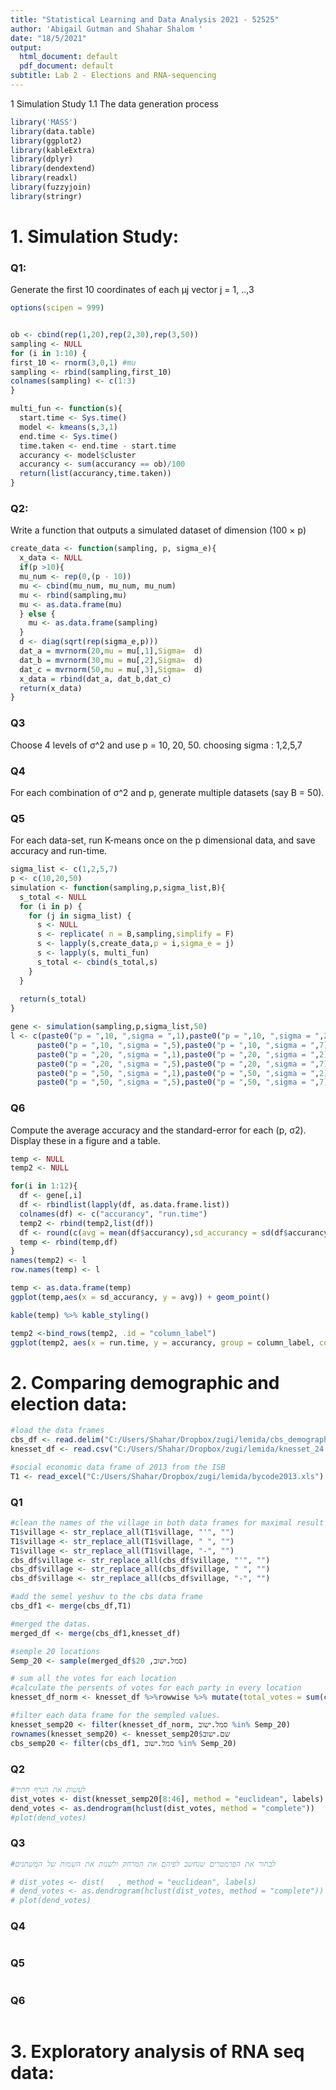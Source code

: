 ```yaml
---
title: "Statistical Learning and Data Analysis 2021 - 52525"
author: 'Abigail Gutman and Shahar Shalom '
date: "18/5/2021"
output:
  html_document: default
  pdf_document: default
subtitle: Lab 2 - Elections and RNA-sequencing
---
```

1 Simulation Study
1.1 The data generation process


```r
library('MASS')
library(data.table)
library(ggplot2)
library(kableExtra)
library(dplyr)
library(dendextend)
library(readxl)
library(fuzzyjoin)
library(stringr)
```

# **1. Simulation Study:**

### Q1:
Generate the first 10 coordinates of each µj vector j = 1, ..,3
```r
options(scipen = 999)


ob <- cbind(rep(1,20),rep(2,30),rep(3,50))
sampling <- NULL
for (i in 1:10) {
first_10 <- rnorm(3,0,1) #mu
sampling <- rbind(sampling,first_10)
colnames(sampling) <- c(1:3)
}

multi_fun <- function(s){
  start.time <- Sys.time()
  model <- kmeans(s,3,1)
  end.time <- Sys.time()
  time.taken <- end.time - start.time
  accurancy <- model$cluster
  accurancy <- sum(accurancy == ob)/100
  return(list(accurancy,time.taken))
}

```

### Q2:
Write a function that outputs a simulated dataset of dimension (100 × p)
```r
create_data <- function(sampling, p, sigma_e){
  x_data <- NULL
  if(p >10){
  mu_num <- rep(0,(p - 10))
  mu <- cbind(mu_num, mu_num, mu_num)
  mu <- rbind(sampling,mu)
  mu <- as.data.frame(mu) 
  } else {
    mu <- as.data.frame(sampling)
  }
  d <- diag(sqrt(rep(sigma_e,p)))
  dat_a = mvrnorm(20,mu = mu[,1],Sigma=  d)
  dat_b = mvrnorm(30,mu = mu[,2],Sigma=  d)
  dat_c = mvrnorm(50,mu = mu[,3],Sigma=  d)
  x_data = rbind(dat_a, dat_b,dat_c)
  return(x_data)
}
```

### Q3
Choose 4 levels of σ^2 and use p = 10, 20, 50.
choosing sigma : 1,2,5,7

### Q4
For each combination of σ^2 and p, generate multiple datasets (say B = 50).

### Q5
For each data-set, run K-means once on the p dimensional data, and save accuracy and
run-time.
```r
sigma_list <- c(1,2,5,7)
p <- c(10,20,50)
simulation <- function(sampling,p,sigma_list,B){
  s_total <- NULL
  for (i in p) {
    for (j in sigma_list) {
      s <- NULL
      s <- replicate( n = B,sampling,simplify = F)
      s <- lapply(s,create_data,p = i,sigma_e = j)
      s <- lapply(s, multi_fun)
      s_total <- cbind(s_total,s)
    }
  }
  
  return(s_total)
}

gene <- simulation(sampling,p,sigma_list,50)
l <- c(paste0("p = ",10, ",sigma = ",1),paste0("p = ",10, ",sigma = ",2),
      paste0("p = ",10, ",sigma = ",5),paste0("p = ",10, ",sigma = ",7),
      paste0("p = ",20, ",sigma = ",1),paste0("p = ",20, ",sigma = ",2),
      paste0("p = ",20, ",sigma = ",5),paste0("p = ",20, ",sigma = ",7),
      paste0("p = ",50, ",sigma = ",1),paste0("p = ",50, ",sigma = ",2),
      paste0("p = ",50, ",sigma = ",5),paste0("p = ",50, ",sigma = ",7))
```


### Q6
Compute the average accuracy and the standard-error for each (p, σ2). Display these in a figure and a
table.

```r
temp <- NULL
temp2 <- NULL

for(i in 1:12){
  df <- gene[,i]
  df <- rbindlist(lapply(df, as.data.frame.list))
  colnames(df) <- c("accurancy", "run.time")
  temp2 <- rbind(temp2,list(df))
  df <- round(c(avg = mean(df$accurancy),sd_accurancy = sd(df$accurancy)),3)
  temp <- rbind(temp,df)
}
names(temp2) <- l
row.names(temp) <- l
```


```r
temp <- as.data.frame(temp)
ggplot(temp,aes(x = sd_accurancy, y = avg)) + geom_point()

```
```r
kable(temp) %>% kable_styling()

```

```r
temp2 <-bind_rows(temp2, .id = "column_label")
ggplot(temp2, aes(x = run.time, y = accurancy, group = column_label, col = column_label)) + geom_point() + facet_wrap(~column_label)+ theme(legend.position = "none")
```




# **2. Comparing demographic and election data:**

```r
#load the data frames
cbs_df <- read.delim("C:/Users/Shahar/Dropbox/zugi/lemida/cbs_demographics.txt")
knesset_df <- read.csv("C:/Users/Shahar/Dropbox/zugi/lemida/knesset_24.csv", encoding = "UTF-8")

#social economic data frame of 2013 from the ISB
T1 <- read_excel("C:/Users/Shahar/Dropbox/zugi/lemida/bycode2013.xls")
```

### Q1
```r
#clean the names of the village in both data frames for maximal result of matches when we merged the data frames. 
T1$village <- str_replace_all(T1$village, "'", "")
T1$village <- str_replace_all(T1$village, " ", "")
T1$village <- str_replace_all(T1$village, "-", "")
cbs_df$village <- str_replace_all(cbs_df$village, "'", "")
cbs_df$village <- str_replace_all(cbs_df$village, " ", "")
cbs_df$village <- str_replace_all(cbs_df$village, "-", "")

#add the semel yeshuv to the cbs data frame 
cbs_df1 <- merge(cbs_df,T1)

#merged the datas. 
merged_df <- merge(cbs_df1,knesset_df)

#semple 20 locations 
Semp_20 <- sample(merged_df$סמל.ישוב, 20)

# sum all the votes for each location 
#calculate the persents of votes for each party in every location 
knesset_df_norm <- knesset_df %>%rowwise %>% mutate(total_votes = sum(c_across(8:46))) %>% ungroup() %>%  mutate(round(across(8:46, ~ . / total_votes),3))

#filter each data frame for the sempled values.
knesset_semp20 <- filter(knesset_df_norm, סמל.ישוב %in% Semp_20)
rownames(knesset_semp20) <- knesset_semp20$שם.ישוב
cbs_semp20 <- filter(cbs_df1, סמל.ישוב %in% Semp_20) 
```


### Q2
```r
#לעשות את הגרף חתיך 
dist_votes <- dist(knesset_semp20[8:46], method = "euclidean", labels)
dend_votes <- as.dendrogram(hclust(dist_votes, method = "complete"))
#plot(dend_votes)
```


### Q3
```r
#לבחור את הפרמטרים שנחשב לפיהם את המרחק ולשנות את השמות של המשתנים 

# dist_votes <- dist(   , method = "euclidean", labels)
# dend_votes <- as.dendrogram(hclust(dist_votes, method = "complete"))
# plot(dend_votes)
```

### Q4
```r

```


### Q5
```r

```


### Q6
```r

```



# **3. Exploratory analysis of RNA seq data:**


